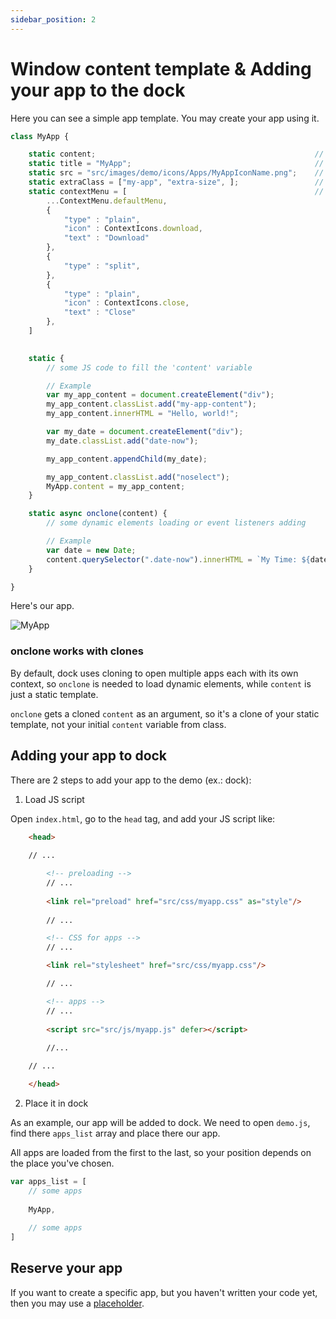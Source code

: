 ```yaml
---
sidebar_position: 2
---
```

# Window content template & Adding your app to the dock

Here you can see a simple app template. You may create your app using it.

```js
class MyApp {

	static content;                                                 // content holder
	static title = "MyApp";                                         // app title
	static src = "src/images/demo/icons/Apps/MyAppIconName.png";    // your app icon path
	static extraClass = ["my-app", "extra-size", ];                 // some extra CSS classes for your window 
    static contextMenu = [                                          // context menu for your app (optional)
		...ContextMenu.defaultMenu,
		{
			"type" : "plain",
			"icon" : ContextIcons.download,
			"text" : "Download"
		},
		{
			"type" : "split",
		},
		{
			"type" : "plain",
			"icon" : ContextIcons.close,
			"text" : "Close"
		},
	]

	
	static {
        // some JS code to fill the 'content' variable

        // Example 
        var my_app_content = document.createElement("div");
		my_app_content.classList.add("my-app-content");
        my_app_content.innerHTML = "Hello, world!";

        var my_date = document.createElement("div");
		my_date.classList.add("date-now");

        my_app_content.appendChild(my_date);

        my_app_content.classList.add("noselect");
        MyApp.content = my_app_content;
    }

    static async onclone(content) {
        // some dynamic elements loading or event listeners adding

        // Example
        var date = new Date;
        content.querySelector(".date-now").innerHTML = `My Time: ${date.toString()}`;
    }

}
```

Here's our app.

![MyApp](../../../static/img/win-template.png)

### onclone works with clones

By default, dock uses cloning to open multiple apps each with its own context, so `onclone` is needed to load dynamic elements, while `content` is just a static template. 

`onclone` gets a cloned `content` as an argument, so it's a clone of your static template, not your initial `content` variable from class.

## Adding your app to dock

There are 2 steps to add your app to the demo (ex.: dock):

1. Load JS script

Open `index.html`, go to the `head` tag, and add your JS script like:

```html
    <head>
    
    // ...

        <!-- preloading -->
		// ...
		
        <link rel="preload" href="src/css/myapp.css" as="style"/>
		
        // ...

        <!-- CSS for apps -->
        // ...

		<link rel="stylesheet" href="src/css/myapp.css"/>

        // ...

		<!-- apps -->
		// ...
		
        <script src="src/js/myapp.js" defer></script>
		
        //...

    // ...

    </head>
```

2. Place it in dock

As an example, our app will be added to dock. We need to open `demo.js`, find there `apps_list` array and place there our app.

All apps are loaded from the first to the last, so your position depends on the place you've chosen.

```js
var apps_list = [
    // some apps
	
    MyApp,
    
    // some apps
]
```

## Reserve your app

If you want to create a specific app, but you haven't written your code yet, then you may use a [placeholder](Placeholder/about.mdx).